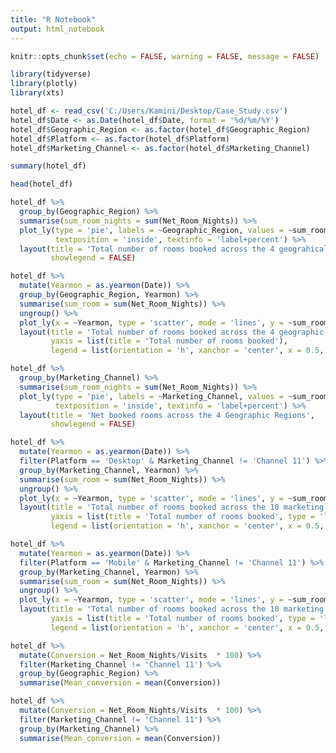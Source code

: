 ```yaml
---
title: "R Notebook"
output: html_notebook
---
```


```r
knitr::opts_chunk$set(echo = FALSE, warning = FALSE, message = FALSE)
```

```r
library(tidyverse)
library(plotly)
library(xts)
```

```r
hotel_df <- read_csv('C:/Users/Kamini/Desktop/Case_Study.csv')
hotel_df$Date <- as.Date(hotel_df$Date, format = '%d/%m/%Y')
hotel_df$Geographic_Region <- as.factor(hotel_df$Geographic_Region)
hotel_df$Platform <- as.factor(hotel_df$Platform)
hotel_df$Marketing_Channel <- as.factor(hotel_df$Marketing_Channel)
```

```r
summary(hotel_df)
```

```r
head(hotel_df)
```

```r
hotel_df %>%
  group_by(Geographic_Region) %>%
  summarise(sum_room_nights = sum(Net_Room_Nights)) %>%
  plot_ly(type = 'pie', labels = ~Geographic_Region, values = ~sum_room_nights, 
          textposition = 'inside', textinfo = 'label+percent') %>%
  layout(title = 'Total number of rooms booked across the 4 geograhical regions',
         showlegend = FALSE)
```

```r
hotel_df %>%
  mutate(Yearmon = as.yearmon(Date)) %>%
  group_by(Geographic_Region, Yearmon) %>%
  summarise(sum_room = sum(Net_Room_Nights)) %>%
  ungroup() %>%
  plot_ly(x = ~Yearmon, type = 'scatter', mode = 'lines', y = ~sum_room, color = ~Geographic_Region) %>%
  layout(title = 'Total number of rooms booked across the 4 geographic regions',
         yaxis = list(title = 'Total number of rooms booked'),
         legend = list(orientation = 'h', xanchor = 'center', x = 0.5, y = -0.2))
```

```r
hotel_df %>%
  group_by(Marketing_Channel) %>%
  summarise(sum_room_nights = sum(Net_Room_Nights)) %>%
  plot_ly(type = 'pie', labels = ~Marketing_Channel, values = ~sum_room_nights, 
          textposition = 'inside', textinfo = 'label+percent') %>%
  layout(title = 'Net booked rooms across the 4 Geographic Regions',
         showlegend = FALSE)
```

```r
hotel_df %>%
  mutate(Yearmon = as.yearmon(Date)) %>%
  filter(Platform == 'Desktop' & Marketing_Channel != 'Channel 11') %>%
  group_by(Marketing_Channel, Yearmon) %>%
  summarise(sum_room = sum(Net_Room_Nights)) %>%
  ungroup() %>%
  plot_ly(x = ~Yearmon, type = 'scatter', mode = 'lines', y = ~sum_room, color = ~Marketing_Channel) %>%
  layout(title = 'Total number of rooms booked across the 10 marketing channels using desktop website',
         yaxis = list(title = 'Total number of rooms booked', type = 'log'),
         legend = list(orientation = 'h', xanchor = 'center', x = 0.5, y = -0.2))
```

```r
hotel_df %>%
  mutate(Yearmon = as.yearmon(Date)) %>%
  filter(Platform == 'Mobile' & Marketing_Channel != 'Channel 11') %>%
  group_by(Marketing_Channel, Yearmon) %>%
  summarise(sum_room = sum(Net_Room_Nights)) %>%
  ungroup() %>%
  plot_ly(x = ~Yearmon, type = 'scatter', mode = 'lines', y = ~sum_room, color = ~Marketing_Channel) %>%
  layout(title = 'Total number of rooms booked across the 10 marketing platforms using mobile website',
         yaxis = list(title = 'Total number of rooms booked', type = 'log'),
         legend = list(orientation = 'h', xanchor = 'center', x = 0.5, y = -0.2))
```

```r
hotel_df %>%
  mutate(Conversion = Net_Room_Nights/Visits  * 100) %>%
  filter(Marketing_Channel != 'Channel 11') %>%
  group_by(Geographic_Region) %>%
  summarise(Mean_conversion = mean(Conversion))
```

```r
hotel_df %>%
  mutate(Conversion = Net_Room_Nights/Visits  * 100) %>%
  filter(Marketing_Channel != 'Channel 11') %>%
  group_by(Marketing_Channel) %>%
  summarise(Mean_conversion = mean(Conversion))
```
